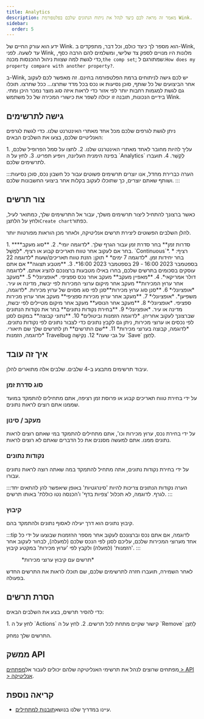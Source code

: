 ```yaml
---
title: Analytics
description: מאמר זה מראה לכם כיצד לנהל את ניתוח הנתונים שלכם בפלטפורמת Wink.
sidebar:
  order: 5
---
```


ידע הוא עורק החיים של Wink. הוא מספר לך כיצד כולם, וכל דבר, מתפקדים ב-Wink, עד לשעה. לפני Wink, מלונות היו מנויים לספק צד שלישי, ומשלמים להם הרבה כסף, כדי לגשת למה שצוות ניהול ההכנסות מכנה,`the comp set`; שמתורגם ל:`How does my property compare with another property?`.

ב-Wink, יש לכם גישה לניתוחים ברמת הפלטפורמה בחינם. זה מאפשר לכם לעקוב אחר הביצועים של כל שותף, סוכן נסיעות או נכס בכל מדד שתרצו... ככל שתרצו. תוכלו גם לגשת למגמות רחבות יותר לפי אזור כדי לראות איזה סוג מוצר נמכר היכן ומתי. בידיים הנכונות, תובנה זו יכולה לשפר את כישורי המכירה של כל משתמש Wink.

## גישה לתרשימים

ניתן לגשת לגרפים שלכם מכל אחד מאתרי האינטרנט שלנו. כדי לגשת לגרפים האנליטיים שלכם, בצעו את השלבים הבאים:

<Steps>
  1. עליך להיות מחובר לאחד מאתרי האינטרנט שלנו.
  2. לחצו על סמל הפרופיל שלכם, בפינה הימנית העליונה, ויופיע תפריט.
  3. לחץ על ה `Analytics` לְקַשֵׁר.
  4. תועברו לתרשימים שלכם.
</Steps>


:::הערה
כברירת מחדל, אנו יוצרים תרשימים פשוטים עבור כל חשבון נכס, סוכן נסיעות ושותף שאתם יוצרים, כך שתוכלו לעקוב בקלות אחר ביצועי החשבונות שלכם.
:::

## צור תרשים

כאשר ברצונך להתחיל ליצור תרשימים משלך, עבור אל התרשימים שלך, כמתואר לעיל, ולחץ על הלחצן`Create chart`כפתור.

להלן השלבים הפשוטים ליצירת תרשים אנליטיקה, ולאחר מכן הוראות מפורטות יותר.

<Steps>
  1. **סדרות זמן** בחר סדרת זמן עבור הגרף שלך. *לדוגמה יומי*.
  2. **סוג מעקב** בחר אם לעקוב אחר טווח תאריכים קבוע או רציף. *לְמָשָׁל. `Continuous`*.
     * רציף: בחר יחידות זמן. *לדוגמה 7 ימים*
     * תוקן: הזנת טווח תאריכים/שעות *לדוגמה 22 בספטמבר 2023 16:00 - 29 בספטמבר 2023 16:00*.
  3. **מטבע תצוגה** אם אתם עוסקים בסכומים בתרשים שלכם, בחרו באילו מטבעות ברצונכם להציג אותם. *לדוגמה דולר אמריקאי*.
  4. **מאפיין מעקב** מעקב אחר נכס ספציפי. *אופציונלי*
  5. **מעקב אחר ערוץ המכירות** מעקב אחר מיקום ערוצי המכירות לפי יבשת, מדינה או עיר. *אופציונלי*
  6. **סנן סוג ערוץ מכירות**סנן לפי סוג מסוים של ערוץ מכירות. *לדוגמה, משפיען*. *אופציונלי*
  7. **מעקב אחר ערוץ מכירות ספציפי** מעקב אחר ערוץ מכירות ספציפי. *אופציונלי*
  8. **מעקב אחר הנוסע** מעקב אחר מיקום מטיילים לפי יבשת, מדינה או עיר. *אופציונלי*
  9. **בחירת נקודות נתונים** בחר את נקודות הנתונים שברצונך לעקוב אחריהן. *לדוגמה הזמנות וביטולים*
  10. **נתוני קבוצה** במקום לסנן לפי נכסים או ערוצי מכירות, ניתן גם לקבץ נתונים כדי לצבור נתונים לפי נקודות נתונים. *לדוגמה, קבוצה בערוצי מכירות*
  11. **שם התרשים** תן לתרשים שלך שם תיאורי. *לדוגמה, הזמנות Travelbug על גבי שעה*
  12. נְקִישָׁה `Save` לַחְצָן.
</Steps>


## איך זה עובד

עיבוד תרשימים מתבצע ב-4 שלבים. שלבים אלה מתוארים להלן.

### סוג סדרת זמן

על ידי בחירת טווח תאריכים קבוע או פרוסת זמן רציפה, אתם מתחילים להתמקד במועד שממנו אתם רוצים לראות נתונים.

### מעקב / סינון

על ידי בחירת נכס, ערוץ מכירות וכו', אתם מתחילים להתמקד במי שאתם רוצים לראות נתונים ממנו. אתם למעשה מסננים את כל הדברים שאתם לא רוצים לראות.

### נקודות נתונים

על ידי בחירת נקודות נתונים, אתה מתחיל להתמקד במה שאתה רוצה לראות נתונים עבורו.

:::הערה
נקודות הנתונים צריכות להיות 'סינרגטיות' באופן שיאפשר להן להתאים יחד לגרף. לדוגמה, לא תכלול 'צפיות בדף' ו'הכנסה נטו כוללת' באותו תרשים.
:::

### קיבוץ<Badge text="New" variant="note" />


קיבוץ נתונים הוא דרך יעילה לאסוף נתונים ולהתמקד בהם.

:::tip
לדוגמה, אם אתם נכס וברצונכם לעקוב אחר מספר ההזמנות שבוצעו על ידי כל אחד מערוצי המכירות שלכם, עליכם לסנן לפי הנכס שלכם (למעלה), לבחור לעקוב אחר 'הזמנות' (למעלה) ולקבץ לפי 'ערוץ מכירות' במקטע קיבוץ.
:::

<figure>
  <CloudinaryImage width="700" height="219" resize="scale" quality="best" alt="תרשים אנליטיקס" src="academy/analytics" errorImage="noimage_opaque_nyrtl0.png" />

  <figcaption>*תרשים עם קיבוץ ערוצי מכירות*</figcaption>
</figure>


לאחר השמירה, תועברו חזרה לתרשימים שלכם, שם תוכלו לראות את התרשים החדש בפעולה.

## הסרת תרשים

כדי להסיר תרשים, בצע את השלבים הבאים:

<Steps>
  1. לחץ על ה `Actions` קישור שקיים מתחת לכל תרשים.
  2. לחץ על ה `Remove` לַחְצָן
</Steps>


התרשים שלך נמחק.

## ממשק API

מפתחים שרוצים לנהל את תרשימי האנליטיקה שלהם יכולים לעבור אל[מפתחים > API > אנליטיקה](/developers/apis/#analytics-api).

## קריאה נוספת

* עיינו במדריך שלנו בנושא[תובנות למתחילים](/guides/insight-for-dummies).

